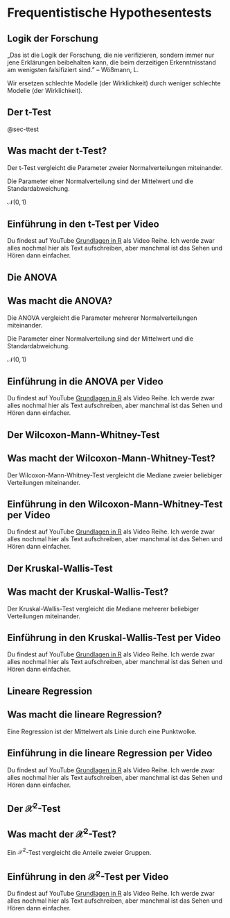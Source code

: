 # Frequentistische Hypothesentests

::: callout-note
## Logik der Forschung

„Das ist die Logik der Forschung, die nie verifizieren, sondern immer nur jene Erklärungen beibehalten kann, die beim derzeitigen Erkenntnisstand am wenigsten falsifiziert sind." -- Wößmann, L.

Wir ersetzen schlechte Modelle (der Wirklichkeit) durch weniger schlechte Modelle (der Wirklichkeit).
:::

## Der t-Test

@sec-ttest

::: callout-note
## Was macht der t-Test?

Der t-Test vergleicht die Parameter zweier Normalverteilungen miteinander.

Die Parameter einer Normalverteilung sind der Mittelwert und die Standardabweichung.

$\mathcal{N}(0, 1)$
:::

::: callout-tip
## Einführung in den t-Test per Video

Du findest auf YouTube [Grundlagen in R](https://www.youtube.com/playlist?list=PLe51bCp9JvEFUnFqaJG5aRmON9i1ZbOYC) als Video Reihe. Ich werde zwar alles nochmal hier als Text aufschreiben, aber manchmal ist das Sehen und Hören dann einfacher.
:::

## Die ANOVA

::: callout-note
## Was macht die ANOVA?

Die ANOVA vergleicht die Parameter mehrerer Normalverteilungen miteinander.

Die Parameter einer Normalverteilung sind der Mittelwert und die Standardabweichung.

$\mathcal{N}(0, 1)$
:::

::: callout-tip
## Einführung in die ANOVA per Video

Du findest auf YouTube [Grundlagen in R](https://www.youtube.com/playlist?list=PLe51bCp9JvEFUnFqaJG5aRmON9i1ZbOYC) als Video Reihe. Ich werde zwar alles nochmal hier als Text aufschreiben, aber manchmal ist das Sehen und Hören dann einfacher.
:::

## Der Wilcoxon-Mann-Whitney-Test

::: callout-note
## Was macht der Wilcoxon-Mann-Whitney-Test?

Der Wilcoxon-Mann-Whitney-Test vergleicht die Mediane zweier beliebiger Verteilungen miteinander.
:::

::: callout-tip
## Einführung in den Wilcoxon-Mann-Whitney-Test per Video

Du findest auf YouTube [Grundlagen in R](https://www.youtube.com/playlist?list=PLe51bCp9JvEFUnFqaJG5aRmON9i1ZbOYC) als Video Reihe. Ich werde zwar alles nochmal hier als Text aufschreiben, aber manchmal ist das Sehen und Hören dann einfacher.
:::

## Der Kruskal-Wallis-Test

::: callout-note
## Was macht der Kruskal-Wallis-Test?

Der Kruskal-Wallis-Test vergleicht die Mediane mehrerer beliebiger Verteilungen miteinander.
:::

::: callout-tip
## Einführung in den Kruskal-Wallis-Test per Video

Du findest auf YouTube [Grundlagen in R](https://www.youtube.com/playlist?list=PLe51bCp9JvEFUnFqaJG5aRmON9i1ZbOYC) als Video Reihe. Ich werde zwar alles nochmal hier als Text aufschreiben, aber manchmal ist das Sehen und Hören dann einfacher.
:::

## Lineare Regression

::: callout-note
## Was macht die lineare Regression?

Eine Regression ist der Mittelwert als Linie durch eine Punktwolke.
:::

::: callout-tip
## Einführung in die lineare Regression per Video

Du findest auf YouTube [Grundlagen in R](https://www.youtube.com/playlist?list=PLe51bCp9JvEFUnFqaJG5aRmON9i1ZbOYC) als Video Reihe. Ich werde zwar alles nochmal hier als Text aufschreiben, aber manchmal ist das Sehen und Hören dann einfacher.
:::

## Der $\mathcal{X}^2$-Test

::: callout-note
## Was macht der $\mathcal{X}^2$-Test?

Ein $\mathcal{X}^2$-Test vergleicht die Anteile zweier Gruppen.
:::

::: callout-tip
## Einführung in den $\mathcal{X}^2$-Test per Video

Du findest auf YouTube [Grundlagen in R](https://www.youtube.com/playlist?list=PLe51bCp9JvEFUnFqaJG5aRmON9i1ZbOYC) als Video Reihe. Ich werde zwar alles nochmal hier als Text aufschreiben, aber manchmal ist das Sehen und Hören dann einfacher.
:::
